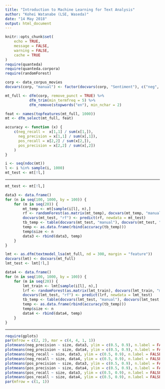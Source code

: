 ```yaml
---
title: "Introduction to Machine Learning for Text Analysis"
author: "Kohei Watanabe (LSE, Waseda)"
date: "14 May 2018"
output: html_document
---
```


```r
knitr::opts_chunk$set(
	echo = TRUE,
	message = FALSE,
	warning = FALSE,
	cache = TRUE
)
require(quanteda)
require(quanteda.corpora)
require(randomForest)
```

```r
corp <- data_corpus_movies
docvars(corp, "manual") <- factor(docvars(corp, "Sentiment"), c("neg", "pos"))

mt_full <- dfm(corp, remove_punct = TRUE) %>% 
           dfm_trim(min_termfreq = 5) %>% 
           dfm_remove(stopwords("en"), min_nchar = 2)

feat <- names(topfeatures(mt_full, 1000))
mt <- dfm_select(mt_full, feat)
```

```r
accuracy <- function (x) {
    c(neg_recall =  x[1,1] / sum(x[1,]),
      neg_precision = x[1,1] / sum(x[,1]),
      pos_recall = x[2,2] / sum(x[2,]),
      pos_precision = x[2,2] / sum(x[,2])
    )
}
```


```r
i <- seq(ndoc(mt)) 
l <- i %in% sample(i, 1000)
mt_test <- mt[!l,]
```

---

```r
mt_test <- mt[!l,]

data3 <- data.frame()
for (n in seq(100, 1000, by = 100)) {
    for (m in seq(20)) {
        mt_temp <- mt[sample(i[l], n),]
        rf <- randomForest(as.matrix(mt_temp), docvars(mt_temp, "manual"))
        docvars(mt_test, "rf") <- predict(rf, newdata = mt_test)
        tb_temp <- table(docvars(mt_test, "manual"), docvars(mt_test, "rf"))
        temp <- as.data.frame(rbind(accuracy(tb_temp)))
        temp$size <- n
        data3 <- rbind(data3, temp)
    }
}
```

```r
lmt <- as.dfm(textmodel_lsa(mt_full, nd = 300, margin = "feature"))
docvars(lmt) <- docvars(mt_full)
lmt_test <- lmt[!l,]

data4 <- data.frame()
for (n in seq(100, 1000, by = 100)) {
    for (m in seq(20)) {
        lmt_train <- lmt[sample(i[l], n),]
        lrf <- randomForest(as.matrix(lmt_train), docvars(lmt_train, "manual"))
        docvars(lmt_test, "rf") <- predict(lrf, newdata = lmt_test)
        tb_temp <- table(docvars(lmt_test, "manual"), docvars(lmt_test, "rf"))
        temp <- as.data.frame(rbind(accuracy(tb_temp)))
        temp$size <- n
        data4 <- rbind(data4, temp)
    }
}
```

---

```r
require(gplots)
par(mfrow = c(2, 2), mar = c(4, 4, 1, 1))
plotmeans(neg_precision ~ size, data3, ylim = c(0.5, 0.9), n.label = FALSE)
plotmeans(neg_precision ~ size, data4, ylim = c(0.5, 0.9), n.label = FALSE, lty = 3, add = TRUE)
plotmeans(neg_recall ~ size, data3, ylim = c(0.5, 0.9), n.label = FALSE)
plotmeans(neg_recall ~ size, data4, ylim = c(0.5, 0.9), n.label = FALSE, lty = 3, add = TRUE)
plotmeans(pos_precision ~ size, data3, ylim = c(0.5, 0.9), n.label = FALSE)
plotmeans(pos_precision ~ size, data4, ylim = c(0.5, 0.9), n.label = FALSE, lty = 3, add = TRUE)
plotmeans(pos_recall ~ size, data3, ylim = c(0.5, 0.9), n.label = FALSE)
plotmeans(pos_recall ~ size, data4, ylim = c(0.5, 0.9), n.label = FALSE, lty = 3, add = TRUE)
par(mfrow = c(1, 1))
```
